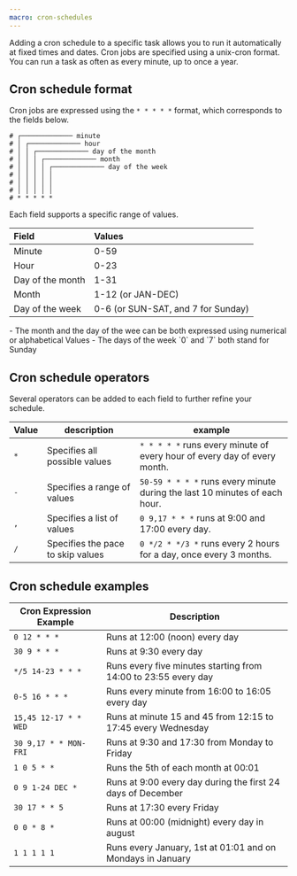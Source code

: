 ```yaml
---
macro: cron-schedules
---
```


Adding a cron schedule to a specific task allows you to run it automatically at fixed times and dates. Cron jobs are specified using a unix-cron format. You can run a task as often as every minute, up to once a year.

## Cron schedule format

Cron jobs are expressed using the `* * * * *` format, which corresponds to the fields below.

```
# ┌───────────── minute
# │ ┌───────────── hour 
# │ │ ┌───────────── day of the month 
# │ │ │ ┌───────────── month 
# │ │ │ │ ┌───────────── day of the week
# │ │ │ │ │ 
# │ │ │ │ │
# │ │ │ │ │
# * * * * *
```

Each field supports a specific range of values.


|       Field      |        Values                        |
|:-----------------|:-------------------------------------|
| Minute           | 0-59                                 |
| Hour             | 0-23                                 |
| Day of the month | 1-31                                 |
| Month            | 1-12 (or JAN-DEC)                    |
| Day of the week  | 0-6 (or SUN-SAT, and 7 for Sunday)   |

<Message type="note">
  - The month and the day of the wee can be both expressed using numerical or alphabetical Values
  - The days of the week `0` and `7` both stand for Sunday
</Message>

## Cron schedule operators

Several operators can be added to each field to further refine your schedule.

| Value | description                       | example                                                                    |
|-------|-----------------------------------|----------------------------------------------------------------------------|
| `*`   | Specifies all possible values     | `* * * * *` runs every minute of every hour of every day of every month.   |
| `-`   | Specifies a range of values       | `50-59 * * * *` runs every minute during the last 10 minutes of each hour. |
| `,`   | Specifies a list of values        | `0 9,17 * * *` runs at 9:00 and 17:00 every day.                           |
| `/`   | Specifies the pace to skip values | `0 */2 * */3 *` runs every 2 hours for a day, once every 3 months.         |


## Cron schedule examples

| Cron Expression Example    | Description                                                                                    |
|----------------------------|--------------------------------------------------------------------------------------------------|
| `0 12 * * *`               | Runs at 12:00 (noon) every day                                                                 |
| `30 9 * * *`               | Runs at 9:30 every day                                                                        |                                                                    |
| `*/5 14-23 * * *`          | Runs every five minutes starting from 14:00 to 23:55 every day                  |
| `0-5 16 * * *`             | Runs every minute from 16:00 to 16:05 every day                          |
| `15,45 12-17 * * WED`      | Runs at minute 15 and 45 from 12:15 to 17:45 every Wednesday                                          |
| `30 9,17 * * MON-FRI`      | Runs at 9:30 and 17:30 from Monday to Friday                          |
| `1 0 5 * *`                | Runs  the 5th of each month at 00:01                                      |
| `0 9 1-24 DEC *`           | Runs at 9:00 every day during the first 24 days of December                             |
| `30 17 * * 5`              | Runs at 17:30 every Friday                                              |
| `0 0 * 8 *`                | Runs at 00:00 (midnight) every day in august   |
| `1 1 1 1 1`                | Runs every January, 1st at 01:01 and on Mondays in January                                     |